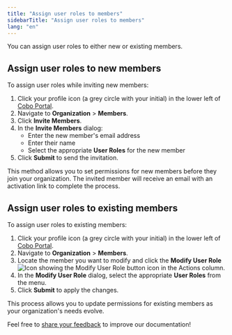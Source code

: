 ```yaml
---
title: "Assign user roles to members"
sidebarTitle: "Assign user roles to members"
lang: "en"
---
```


You can assign user roles to either new or existing members.

## Assign user roles to new members

To assign user roles while inviting new members:

1. Click your profile icon (a grey circle with your initial) in the lower left of [Cobo Portal](https://portal.cobo.com/login).
2. Navigate to **Organization** > **Members**.
3. Click **Invite Members**.
4. In the **Invite Members** dialog:
   - Enter the new member's email address
   - Enter their name
   - Select the appropriate **User Roles** for the new member
5. Click **Submit** to send the invitation.

This method allows you to set permissions for new members before they join your organization. The invited member will receive an email with an activation link to complete the process.

## Assign user roles to existing members

To assign user roles to existing members:

1. Click your profile icon (a grey circle with your initial) in the lower left of [Cobo Portal](https://portal.cobo.com/login).
2. Navigate to **Organization** > **Members**.
3. Locate the member you want to modify and click the **Modify User Role** <img src="/en/images/common/icon_edit.svg" className="icon" alt="Icon showing the Modify User Role button"/> icon in the Actions column.
4. In the **Modify User Role** dialog, select the appropriate **User Roles** from the menu.
5. Click **Submit** to apply the changes.

This process allows you to update permissions for existing members as your organization's needs evolve.

<Tip>Feel free to [share your feedback](https://forms.zohopublic.com/cobo/form/DocumentFeedbackForm/formperma/QvLOhxJv1_JMsJ-1dleZ8Itb_7rzN-LtgvsDdxosoVI?referrername=manuals) to improve our documentation!</Tip>
